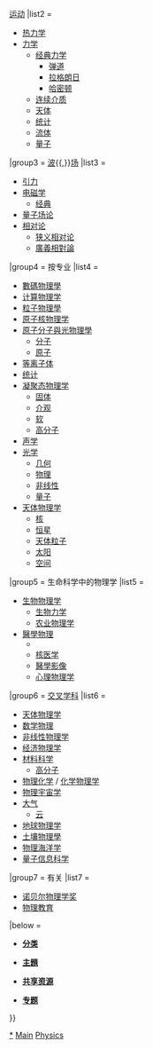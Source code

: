 {{Navbox
|name = 物理學分支
|title = [[物理学]][[:Category:物理学分支|分支]]
|state = {{{state|}}}
|bodyclass = hlist
|above = [[物理学史]]

|group1 = 组成部分
|list1 =
*[[理论物理学|理论物理]]
*[[實驗物理學|实验物理]]
*[[应用物理学|应用物理]]

|group2 = [[能量]]{{,}}[[運動 (物理學)|运动]]
|list2 =
* [[热力学]]
* [[力学]]
** [[经典力学]]
*** [[弹道学|弹道]]
*** [[拉格朗日力学|拉格朗日]]
*** [[哈密顿力学|哈密顿]]
** [[连续介质力学|连续介质]]
** [[天體力學|天体]]
** [[统计力学|统计]]
** [[流体力学|流体]]
** [[量子力学|量子]]

|group3 = [[波]]{{,}}[[场 (物理)|场]]
|list3 =
* [[引力]]
* [[电磁学]]
** [[经典电磁学|经典]]
* [[量子场论]]
* [[相对论]]
** [[狭义相对论]]
** [[廣義相對論]]

|group4 = 按专业
|list4 =
* [[數碼物理學]]
* [[计算物理学]]
* [[粒子物理學]] 
* [[原子核物理学]]
* [[原子分子與光物理學]]
** [[分子物理学|分子]]
** [[原子物理学|原子]]
* [[等离子体物理学|等离子体]]
* [[统计力学|统计]]
* [[凝聚态物理学]]
** [[固体物理学|固体]]
** [[介观物理学|介观]]
** [[软物质|软]]
** [[高分子物理学|高分子]]
* [[声学]]
* [[光学]]
** [[几何光学|几何]]
** [[物理光学|物理]]
** [[非线性光学|非线性]]
** [[量子光学|量子]]
* [[天体物理学]]
** [[核天体物理学|核]]
** [[恒星物理学|恒星]]
** [[天体粒子物理学|天体粒子]]
** [[太阳物理学|太阳]]
** [[空间物理学|空间]]

|group5 = 生命科学中的物理学
|list5 =
* [[生物物理学]]
** [[生物力学]]
** [[农业物理学]]
* [[醫學物理]]
** {{le|激光医学|Laser medicine}}
** [[核医学]]
** [[醫學影像]]
** [[心理物理学]]

|group6 = [[科际整合|交叉学科]]
|list6 =
* [[天体物理学]]
* [[数学物理]]
* [[非线性物理学]]
* [[经济物理学]]
* [[材料科学]]
** [[高分子物理学|高分子]]
* [[物理化学]] / [[化学物理学]]
* [[物理宇宙学]]
* [[大气物理学|大气]]
** [[云物理学|云]]
* [[地球物理学]]
* [[土壤物理學]]
* [[物理海洋学]]
* [[量子信息科学]]

|group7 = 有关
|list7 =
* [[诺贝尔物理学奖]]
* [[物理教育]]

|below = 
* {{icon|category}} '''[[:Category:物理学|分类]]'''
* {{icon|portal}} '''[[Portal:物理学|主題]]'''
* {{icon|commons}} '''[[commons:Category:Physics|共享资源]]'''
* {{Icon|WikiProject}} '''[[WikiProject:物理学|专题]]'''
}}<noinclude>

{{Documentation
 |content =
{{Collapsible option}}
}}

[[Category:物理学分支|*]]
[[Category:物理学分支导航模板| Main]]
[[Category:学科分支导航模板|Physics]]
</noinclude>